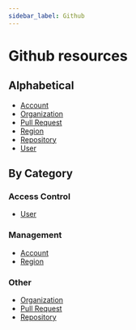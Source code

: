 ```yaml
---
sidebar_label: Github
---
```


# Github resources

## Alphabetical

- [Account](root/github_account.mdx)
- [Organization](root/github_org.mdx)
- [Pull Request](root/github_pull_request.mdx)
- [Region](root/github_region.mdx)
- [Repository](root/github_repo.mdx)
- [User](root/github_user.mdx)

## By Category

### Access Control

- [User](root/github_user.mdx)

### Management

- [Account](root/github_account.mdx)
- [Region](root/github_region.mdx)

### Other

- [Organization](root/github_org.mdx)
- [Pull Request](root/github_pull_request.mdx)
- [Repository](root/github_repo.mdx)
